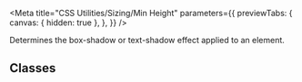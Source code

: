 
<Meta
  title="CSS Utilities/Sizing/Min Height"
  parameters={{
    previewTabs: {
      canvas: { hidden: true },
    },
  }}
/>

<Banner label="Min Height" section="CSS Utilities" color="yellow" puzzle />

<Lead>Determines the box-shadow or text-shadow effect applied to an element.</Lead>

## Classes

<CssSizingMinHeight />

<Footer>
  <LinkCards>
    <LinkCard
      pageTitle="Tokens/Overview"
      description="Design tokens serve as the definitive source for naming and storing design choices."
    />
  </LinkCards>
</Footer>
